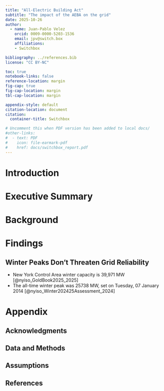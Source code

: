```yaml
---
title: "All-Electric Building Act"
subtitle: "The impact of the AEBA on the grid"
date: 2025-10-26
author:
  - name: Juan-Pablo Velez
    orcid: 0009-0000-5203-1536
    email: jpv@switch.box
    affiliations:
    - Switchbox

bibliography: ../references.bib
license: "CC BY-NC"

toc: true
notebook-links: false
reference-location: margin
fig-cap: true
fig-cap-location: margin
tbl-cap-location: margin

appendix-style: default
citation-location: document
citation:
  container-title: Switchbox

# Uncomment this when PDF version has been added to local docs/
#other-links:
#  - text: PDF
#    icon: file-earmark-pdf
#    href: docs/switchbox_report.pdf
---
```


# Introduction

# Executive Summary

# Background

# Findings
## Winter Peaks Don't Threaten Grid Reliability
- New York Control Area winter capacity is 39,971 MW [@nyiso_GoldBook2025_2025]
- The all-time winter peak was 25738 MW, set on Tuesday, 07 January 2014 [@nyiso_Winter202425Assessment_2024]

# Appendix

## Acknowledgments

## Data and Methods

## Assumptions

## References

